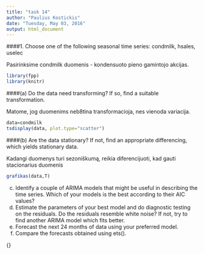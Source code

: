 ```yaml
---
title: "task 14"
author: "Paulius Kostickis"
date: "Tuesday, May 03, 2016"
output: html_document
---
```

####1. Choose one of the following seasonal time series: condmilk, hsales, uselec

Pasirinksime condmilk duomenis - kondensuoto pieno gamintojo akcijas.

```r
library(fpp)
library(knitr)

```


####(a) Do the data need transforming? If so, find a suitable transformation.

Matome, jog duomenims neb8tina transformacioja, nes vienoda variacija. 

```r
data=condmilk
tsdisplay(data, plot.type="scatter")

```


####(b) Are the data stationary? If not, find an appropriate differencing, which yields stationary data.

Kadangi duomenys turi sezoniškumą, reikia diferencijuoti, kad gauti stacionarius duomenis

```r

grafikas(data,T)
```

(c) Identify a couple of ARIMA models that might be useful in describing
the time series. Which of your models is the best according
to their AIC values?
(d) Estimate the parameters of your best model and do diagnostic
testing on the residuals. Do the residuals resemble white noise?
If not, try to find another ARIMA model which fits better.
(e) Forecast the next 24 months of data using your preferred model.
(f) Compare the forecasts obtained using ets().

{}